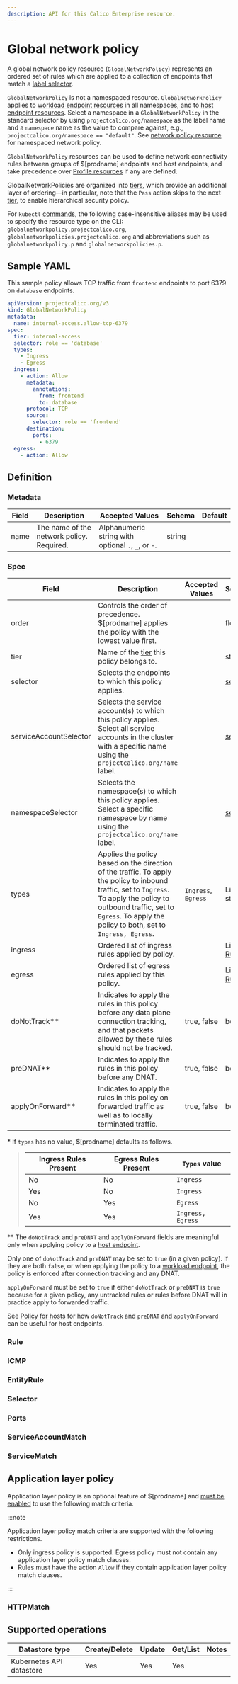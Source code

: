 ```yaml
---
description: API for this Calico Enterprise resource.
---
```


# Global network policy










A global network policy resource (`GlobalNetworkPolicy`) represents an ordered set of rules which are applied
to a collection of endpoints that match a [label selector](#selector).

`GlobalNetworkPolicy` is not a namespaced resource. `GlobalNetworkPolicy` applies to [workload endpoint resources](workloadendpoint.mdx) in all namespaces, and to [host endpoint resources](hostendpoint.mdx).
Select a namespace in a `GlobalNetworkPolicy` in the standard selector by using
`projectcalico.org/namespace` as the label name and a `namespace` name as the
value to compare against, e.g., `projectcalico.org/namespace == "default"`.
See [network policy resource](networkpolicy.mdx) for namespaced network policy.

`GlobalNetworkPolicy` resources can be used to define network connectivity rules between groups of $[prodname] endpoints and host endpoints, and
take precedence over [Profile resources](profile.mdx) if any are defined.

GlobalNetworkPolicies are organized into [tiers](tier.mdx), which provide an additional layer of ordering—in particular, note that the `Pass` action skips to the
next [tier](tier.mdx), to enable hierarchical security policy.

For `kubectl` [commands](https://kubernetes.io/docs/reference/kubectl/overview/), the following case-insensitive aliases
may be used to specify the resource type on the CLI:
`globalnetworkpolicy.projectcalico.org`, `globalnetworkpolicies.projectcalico.org` and abbreviations such as
`globalnetworkpolicy.p` and `globalnetworkpolicies.p`.

## Sample YAML

This sample policy allows TCP traffic from `frontend` endpoints to port 6379 on
`database` endpoints.

```yaml
apiVersion: projectcalico.org/v3
kind: GlobalNetworkPolicy
metadata:
  name: internal-access.allow-tcp-6379
spec:
  tier: internal-access
  selector: role == 'database'
  types:
    - Ingress
    - Egress
  ingress:
    - action: Allow
      metadata:
        annotations:
          from: frontend
          to: database
      protocol: TCP
      source:
        selector: role == 'frontend'
      destination:
        ports:
          - 6379
  egress:
    - action: Allow
```

## Definition

### Metadata

| Field | Description                               | Accepted Values                                     | Schema | Default |
| ----- | ----------------------------------------- | --------------------------------------------------- | ------ | ------- |
| name  | The name of the network policy. Required. | Alphanumeric string with optional `.`, `_`, or `-`. | string |         |

### Spec

| Field                  | Description                                                                                                                                                                                                                          | Accepted Values     | Schema                | Default                                       |
| ---------------------- | ------------------------------------------------------------------------------------------------------------------------------------------------------------------------------------------------------------------------------------ | ------------------- | --------------------- | --------------------------------------------- |
| order                  | Controls the order of precedence. $[prodname] applies the policy with the lowest value first.                                                                                                                                       |                     | float                 |                                               |
| tier                   | Name of the [tier](tier.mdx) this policy belongs to.                                                                                                                                                                                 |                     | string                | `default`                                     |
| selector               | Selects the endpoints to which this policy applies.                                                                                                                                                                                  |                     | [selector](#selector) | all()                                         |
| serviceAccountSelector | Selects the service account(s) to which this policy applies. Select all service accounts in the cluster with a specific name using the `projectcalico.org/name` label.                                                               |                     | [selector](#selector) | all()                                         |
| namespaceSelector      | Selects the namespace(s) to which this policy applies. Select a specific namespace by name using the `projectcalico.org/name` label.                                                                                                 |                     | [selector](#selector) | all()                                         |
| types                  | Applies the policy based on the direction of the traffic. To apply the policy to inbound traffic, set to `Ingress`. To apply the policy to outbound traffic, set to `Egress`. To apply the policy to both, set to `Ingress, Egress`. | `Ingress`, `Egress` | List of strings       | Depends on presence of ingress/egress rules\* |
| ingress                | Ordered list of ingress rules applied by policy.                                                                                                                                                                                     |                     | List of [Rule](#rule) |                                               |
| egress                 | Ordered list of egress rules applied by this policy.                                                                                                                                                                                 |                     | List of [Rule](#rule) |                                               |
| doNotTrack\*\*         | Indicates to apply the rules in this policy before any data plane connection tracking, and that packets allowed by these rules should not be tracked.                                                                                | true, false         | boolean               | false                                         |
| preDNAT\*\*            | Indicates to apply the rules in this policy before any DNAT.                                                                                                                                                                         | true, false         | boolean               | false                                         |
| applyOnForward\*\*     | Indicates to apply the rules in this policy on forwarded traffic as well as to locally terminated traffic.                                                                                                                           | true, false         | boolean               | false                                         |

\* If `types` has no value, $[prodname] defaults as follows.

> | Ingress Rules Present | Egress Rules Present | `Types` value     |
> | --------------------- | -------------------- | ----------------- |
> | No                    | No                   | `Ingress`         |
> | Yes                   | No                   | `Ingress`         |
> | No                    | Yes                  | `Egress`          |
> | Yes                   | Yes                  | `Ingress, Egress` |

\*\* The `doNotTrack` and `preDNAT` and `applyOnForward` fields are meaningful
only when applying policy to a [host endpoint](hostendpoint.mdx).

Only one of `doNotTrack` and `preDNAT` may be set to `true` (in a given policy). If they are both `false`, or when applying the policy to a
[workload endpoint](workloadendpoint.mdx),
the policy is enforced after connection tracking and any DNAT.

`applyOnForward` must be set to `true` if either `doNotTrack` or `preDNAT` is
`true` because for a given policy, any untracked rules or rules before DNAT will
in practice apply to forwarded traffic.

See [Policy for hosts](../../network-policy/hosts/index.mdx)
for how `doNotTrack` and `preDNAT` and `applyOnForward` can be useful for host endpoints.

### Rule

<Rule />

### ICMP

<Icmp />

### EntityRule

<Entityrule global='true' />

### Selector

<Selectors />
<SelectorScopes />

### Ports

<Ports />

### ServiceAccountMatch

<Serviceaccountmatch />

### ServiceMatch

<Servicematch />

## Application layer policy

Application layer policy is an optional feature of $[prodname] and
[must be enabled](../../network-policy/application-layer-policies/alp.mdx)
to use the following match criteria.

:::note

Application layer policy match criteria are supported with the following restrictions.

- Only ingress policy is supported. Egress policy must not contain any application layer policy match clauses.
- Rules must have the action `Allow` if they contain application layer policy match clauses.

:::

### HTTPMatch

<Httpmatch />

## Supported operations

| Datastore type           | Create/Delete | Update | Get/List | Notes |
| ------------------------ | ------------- | ------ | -------- | ----- |
| Kubernetes API datastore | Yes           | Yes    | Yes      |
